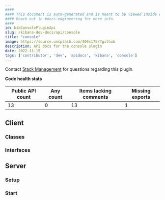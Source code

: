 ```yaml
---
####
#### This document is auto-generated and is meant to be viewed inside our experimental, new docs system.
#### Reach out in #docs-engineering for more info.
####
id: kibConsolePluginApi
slug: /kibana-dev-docs/api/console
title: "console"
image: https://source.unsplash.com/400x175/?github
description: API docs for the console plugin
date: 2022-11-15
tags: ['contributor', 'dev', 'apidocs', 'kibana', 'console']
---
```




Contact [Stack Management](https://github.com/orgs/elastic/teams/kibana-stack-management) for questions regarding this plugin.

**Code health stats**

| Public API count  | Any count | Items lacking comments | Missing exports |
|-------------------|-----------|------------------------|-----------------|
| 13 | 0 | 13 | 1 |

## Client

### Classes
<DocDefinitionList data={consoleObj.client.classes}/>

### Interfaces
<DocDefinitionList data={consoleObj.client.interfaces}/>

## Server

### Setup
<DocDefinitionList data={[consoleObj.server.setup]}/>

### Start
<DocDefinitionList data={[consoleObj.server.start]}/>

